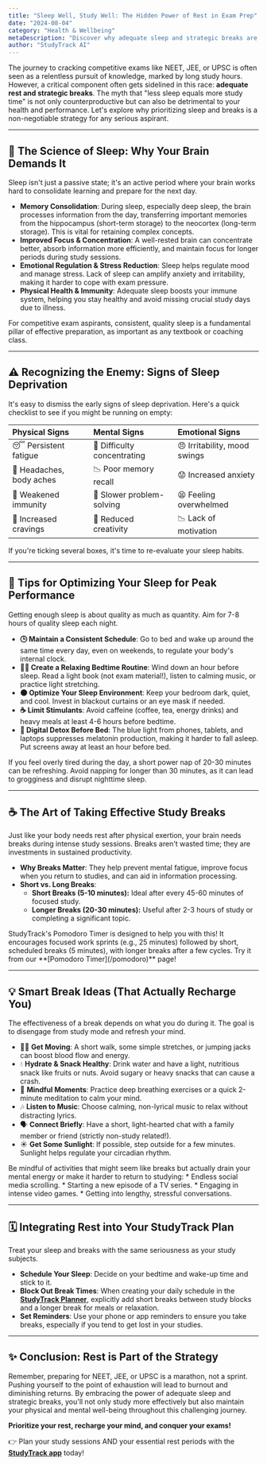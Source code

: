 ```yaml
---
title: "Sleep Well, Study Well: The Hidden Power of Rest in Exam Prep"
date: "2024-08-04"
category: "Health & Wellbeing"
metaDescription: "Discover why adequate sleep and strategic breaks are crucial for NEET, JEE, and UPSC success. Learn practical tips to optimize your rest and boost your performance."
author: "StudyTrack AI"
---
```


The journey to cracking competitive exams like NEET, JEE, or UPSC is often seen as a relentless pursuit of knowledge, marked by long study hours. However, a critical component often gets sidelined in this race: **adequate rest and strategic breaks**. The myth that "less sleep equals more study time" is not only counterproductive but can also be detrimental to your health and performance. Let's explore why prioritizing sleep and breaks is a non-negotiable strategy for any serious aspirant.

---

## 🧠 The Science of Sleep: Why Your Brain Demands It

Sleep isn't just a passive state; it's an active period where your brain works hard to consolidate learning and prepare for the next day.

*   **Memory Consolidation**: During sleep, especially deep sleep, the brain processes information from the day, transferring important memories from the hippocampus (short-term storage) to the neocortex (long-term storage). This is vital for retaining complex concepts.
*   **Improved Focus & Concentration**: A well-rested brain can concentrate better, absorb information more efficiently, and maintain focus for longer periods during study sessions.
*   **Emotional Regulation & Stress Reduction**: Sleep helps regulate mood and manage stress. Lack of sleep can amplify anxiety and irritability, making it harder to cope with exam pressure.
*   **Physical Health & Immunity**: Adequate sleep boosts your immune system, helping you stay healthy and avoid missing crucial study days due to illness.

<Info title="Sleep is Not a Luxury!">For competitive exam aspirants, consistent, quality sleep is a fundamental pillar of effective preparation, as important as any textbook or coaching class.</Info>

---

## ⚠️ Recognizing the Enemy: Signs of Sleep Deprivation

It's easy to dismiss the early signs of sleep deprivation. Here's a quick checklist to see if you might be running on empty:

| Physical Signs             | Mental Signs                 | Emotional Signs             |
| :------------------------- | :--------------------------- | :-------------------------- |
| 😴 Persistent fatigue      | 🤔 Difficulty concentrating  | 😠 Irritability, mood swings |
| 🤕 Headaches, body aches   | 📉 Poor memory recall        | 😟 Increased anxiety        |
| 🤧 Weakened immunity       | 🐌 Slower problem-solving    | 😫 Feeling overwhelmed      |
| 🍩 Increased cravings      | 🚫 Reduced creativity        | 📉 Lack of motivation       |

If you're ticking several boxes, it's time to re-evaluate your sleep habits.

---

## 🛌 Tips for Optimizing Your Sleep for Peak Performance

Getting enough sleep is about quality as much as quantity. Aim for 7-8 hours of quality sleep each night.

*   **🕒 Maintain a Consistent Schedule**: Go to bed and wake up around the same time every day, even on weekends, to regulate your body's internal clock.
*   **🧘‍♀️ Create a Relaxing Bedtime Routine**: Wind down an hour before sleep. Read a light book (not exam material!), listen to calming music, or practice light stretching.
*   **🌑 Optimize Your Sleep Environment**: Keep your bedroom dark, quiet, and cool. Invest in blackout curtains or an eye mask if needed.
*   **☕ Limit Stimulants**: Avoid caffeine (coffee, tea, energy drinks) and heavy meals at least 4-6 hours before bedtime.
*   **📱 Digital Detox Before Bed**: The blue light from phones, tablets, and laptops suppresses melatonin production, making it harder to fall asleep. Put screens away at least an hour before bed.

<Tip title="The Power of Power Naps">
If you feel overly tired during the day, a short power nap of 20-30 minutes can be refreshing. Avoid napping for longer than 30 minutes, as it can lead to grogginess and disrupt nighttime sleep.
</Tip>

---

## ☕ The Art of Taking Effective Study Breaks

Just like your body needs rest after physical exertion, your brain needs breaks during intense study sessions. Breaks aren't wasted time; they are investments in sustained productivity.

*   **Why Breaks Matter**: They help prevent mental fatigue, improve focus when you return to studies, and can aid in information processing.
*   **Short vs. Long Breaks**:
    *   **Short Breaks (5-10 minutes):** Ideal after every 45-60 minutes of focused study.
    *   **Longer Breaks (20-30 minutes):** Useful after 2-3 hours of study or completing a significant topic.

<Info title="Built-in Break Reminder: The Pomodoro Technique!">
StudyTrack's Pomodoro Timer is designed to help you with this! It encourages focused work sprints (e.g., 25 minutes) followed by short, scheduled breaks (5 minutes), with longer breaks after a few cycles. Try it from our **[Pomodoro Timer](/pomodoro)** page!
</Info>

---

## 💡 Smart Break Ideas (That Actually Recharge You)

The effectiveness of a break depends on what you do during it. The goal is to disengage from study mode and refresh your mind.

*   🚶‍♀️ **Get Moving**: A short walk, some simple stretches, or jumping jacks can boost blood flow and energy.
*   💧 **Hydrate & Snack Healthy**: Drink water and have a light, nutritious snack like fruits or nuts. Avoid sugary or heavy snacks that can cause a crash.
*   🧘 **Mindful Moments**: Practice deep breathing exercises or a quick 2-minute meditation to calm your mind.
*   🎶 **Listen to Music**: Choose calming, non-lyrical music to relax without distracting lyrics.
*   🗣️ **Connect Briefly**: Have a short, light-hearted chat with a family member or friend (strictly non-study related!).
*   ☀️ **Get Some Sunlight**: If possible, step outside for a few minutes. Sunlight helps regulate your circadian rhythm.

<Warning title="Avoid These Common Break Traps!">
Be mindful of activities that might seem like breaks but actually drain your mental energy or make it harder to return to studying:
*   Endless social media scrolling.
*   Starting a new episode of a TV series.
*   Engaging in intense video games.
*   Getting into lengthy, stressful conversations.
</Warning>

---

## 🗓️ Integrating Rest into Your StudyTrack Plan

Treat your sleep and breaks with the same seriousness as your study subjects.

*   **Schedule Your Sleep**: Decide on your bedtime and wake-up time and stick to it.
*   **Block Out Break Times**: When creating your daily schedule in the **[StudyTrack Planner](/study-planner)**, explicitly add short breaks between study blocks and a longer break for meals or relaxation.
*   **Set Reminders**: Use your phone or app reminders to ensure you take breaks, especially if you tend to get lost in your studies.

---

## ✨ Conclusion: Rest is Part of the Strategy

Remember, preparing for NEET, JEE, or UPSC is a marathon, not a sprint. Pushing yourself to the point of exhaustion will lead to burnout and diminishing returns. By embracing the power of adequate sleep and strategic breaks, you'll not only study more effectively but also maintain your physical and mental well-being throughout this challenging journey.

**Prioritize your rest, recharge your mind, and conquer your exams!**

👉 Plan your study sessions AND your essential rest periods with the **[StudyTrack app](/dashboard)** today!
